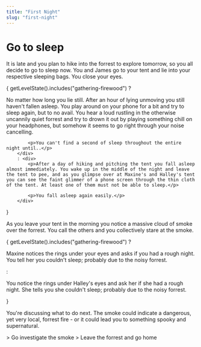 ```yaml
---
title: "First Night"
slug: "first-night"
---
```



# Go to sleep

It is late and you plan to hike into the forrest to explore tomorrow, so you all decide to go to sleep now. You and James go to your tent and lie into your respective sleeping bags. You close your eyes.

{
    getLevelState().includes("gathering-firewood") 
        ? <div>
            <p>No matter how long you lie still. After an hour of lying unmoving you still haven't fallen asleep. You play around on your phone for a bit and try to sleep again, but to no avail. You hear a loud rustling in the otherwise uncannily quiet forrest and try to drown it out by playing something chill on your headphones, but somehow it seems to go right through your noise cancelling.</p>

            <p>You can't find a second of sleep throughout the entire night until..</p>
        </div> 
        : <div>
            <p>After a day of hiking and pitching the tent you fall asleep almost immediately. You wake up in the middle of the night and leave the tent to pee, and as you glimpse over at Maxine's and Halley's tent you can see the faint glimmer of a phone screen through the thin cloth of the tent. At least one of them must not be able to sleep.</p>

            <p>You fall asleep again easily.</p>
        </div>
}

As you leave your tent in the morning you notice a massive cloud of smoke over the forrest. You call the others and you collectively stare at the smoke. 

{
    getLevelState().includes("gathering-firewood") 
        ? <div>
            <p>Maxine notices the rings under your eyes and asks if you had a rough night. You tell her you couldn't sleep; probably due to the noisy forrest.</p>
        </div> 
        : <div>
            <p>You notice the rings under Halley's eyes and ask her if she had a rough night. She tells you she couldn't sleep; probably due to the noisy forrest.</p>
        </div>
}

You're discussing what to do next. The smoke could indicate a dangerous, yet very local, forrest fire - or it could lead you to something spooky and supernatural.

<Link to="../investigate-smoke">> Go investigate the smoke</Link>

<Link to="../leave-the-forrest">> Leave the forrest and go home</Link>
